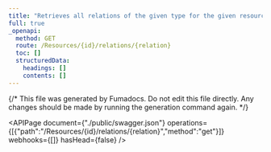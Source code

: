 ```yaml
---
title: "Retrieves all relations of the given type for the given resource ID"
full: true
_openapi:
  method: GET
  route: /Resources/{id}/relations/{relation}
  toc: []
  structuredData:
    headings: []
    contents: []
---
```


{/* This file was generated by Fumadocs.
Do not edit this file directly. Any changes should be made by running the generation command again. */}

<APIPage document={"./public/swagger.json"} operations={[{"path":"/Resources/{id}/relations/{relation}","method":"get"}]} webhooks={[]} hasHead={false} />